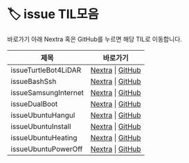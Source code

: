 
# 🏷️ issue TIL모음

바로가기 아래 Nextra 혹은 GitHub를 누르면 해당 TIL로 이동합니다.

<LabelIcons />

| 제목 | 바로가기 |
|------|----------|
| issueTurtleBot4LiDAR | [Nextra](/til/til-2025/til-08/03-issueTurtleBot4LiDAR) \| [GitHub](https://github.com/MinHyeok-lee1/TIL/blob/main/2025/08/03-issueTurtleBot4LiDAR.md) |
| issueBashSsh | [Nextra](/til/til-2025/til-07/06-issueBashSsh) \| [GitHub](https://github.com/MinHyeok-lee1/TIL/blob/main/2025/07/06-issueBashSsh.md) |
| issueSamsungInternet | [Nextra](/til/til-2025/til-07/07-issueSamsungInternet) \| [GitHub](https://github.com/MinHyeok-lee1/TIL/blob/main/2025/07/07-issueSamsungInternet.md) |
| issueDualBoot | [Nextra](/til/til-2025/til-07/23-issueDualBoot) \| [GitHub](https://github.com/MinHyeok-lee1/TIL/blob/main/2025/07/23-issueDualBoot.md) |
| issueUbuntuHangul | [Nextra](/til/til-2025/til-07/24-issueUbuntuHangul) \| [GitHub](https://github.com/MinHyeok-lee1/TIL/blob/main/2025/07/24-issueUbuntuHangul.md) |
| issueUbuntuInstall | [Nextra](/til/til-2025/til-07/25-issueUbuntuInstall) \| [GitHub](https://github.com/MinHyeok-lee1/TIL/blob/main/2025/07/25-issueUbuntuInstall.md) |
| issueUbuntuHeating | [Nextra](/til/til-2025/til-07/27-issueUbuntuHeating) \| [GitHub](https://github.com/MinHyeok-lee1/TIL/blob/main/2025/07/27-issueUbuntuHeating.md) |
| issueUbuntuPowerOff | [Nextra](/til/til-2025/til-07/28-issueUbuntuPowerOff) \| [GitHub](https://github.com/MinHyeok-lee1/TIL/blob/main/2025/07/28-issueUbuntuPowerOff.md) |
